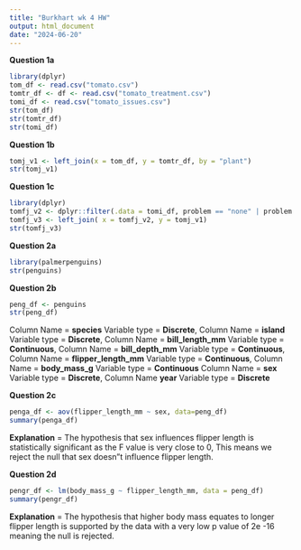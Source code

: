 ---
title: "Burkhart wk 4 HW"
output: html_document
date: "2024-06-20"
---

**Question 1a**
``` {r,Tomato Data}
library(dplyr)
tom_df <- read.csv("tomato.csv")
tomtr_df <- df <- read.csv("tomato_treatment.csv")
tomi_df <- read.csv("tomato_issues.csv")
str(tom_df)
str(tomtr_df)
str(tomi_df)
```

**Question 1b**
``` {r,Tomato joining}
tomj_v1 <- left_join(x = tom_df, y = tomtr_df, by = "plant")
str(tomj_v1)
```
**Question 1c**
``` {r, Tomato filtering + join}
library(dplyr)
tomfj_v2 <- dplyr::filter(.data = tomi_df, problem == "none" | problem == "over watered"  )
tomfj_v3 <- left_join( x = tomfj_v2, y = tomj_v1)
str(tomfj_v3)
```

**Question 2a**
``` {r,Palmer Penguins}
library(palmerpenguins)
str(penguins)
```


**Question 2b**
``` {r,Penguins Data}
peng_df <- penguins
str(peng_df)
```
Column Name = __species__ Variable type = __Discrete__,
Column Name = __island__ Variable type = __Discrete__,
Column Name = __bill_length_mm__ Variable type = __Continuous__,
Column Name = __bill_depth_mm__ Variable type = __Continuous__,
Column Name = __flipper_length_mm__ Variable type = __Continuous__,
Column Name = __body_mass_g__ Variable type = __Continuous__ 
Column Name = __sex__ Variable type = __Discrete__,
Column Name __year__ Variable type = __Discrete__ 

**Question 2c**
```{r question_2c}
penga_df <- aov(flipper_length_mm ~ sex, data=peng_df)
summary(penga_df)
```
**Explanation** = The hypothesis that sex influences flipper length is statistically significant as the F value is very close to 0, This means we reject the null that sex doesn"t influence flipper length.


**Question 2d**
``` {r, Penguin stats v2}
pengr_df <- lm(body_mass_g ~ flipper_length_mm, data = peng_df)
summary(pengr_df)
```

**Explanation** = The hypothesis that higher body mass equates to longer flipper length is supported by the data with a very low p value of 2e -16 meaning the null is rejected. 
